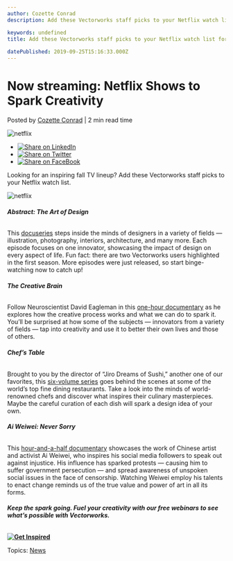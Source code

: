 ```yaml
---
author: Cozette Conrad
description: Add these Vectorworks staff picks to your Netflix watch list for an inspiring fall TV lineup. 

keywords: undefined
title: Add these Vectorworks staff picks to your Netflix watch list for an inspiring fall TV lineup. 
 
datePublished: 2019-09-25T15:16:33.000Z
---
```

  

# Now streaming: Netflix Shows to Spark Creativity

 Posted by [Cozette Conrad](https://blog.vectorworks.net/author/cozette-conrad) | 2 min read time 

![netflix](https://blog.vectorworks.net/hubfs/Blog%20Images/190924_Netflix%20Inspo/netflix.jpg) 

* [![Share on LinkedIn](https://2659751.fs1.hubspotusercontent-na1.net/hubfs/2659751/michaelDemo/share-LI.png)](http://www.linkedin.com/shareArticle?mini=true&url=https%3A%2F%2Fblog.vectorworks.net%2Fnow-streaming-netflix-shows-to-spark-creativity)
* [![Share on Twitter](https://2659751.fs1.hubspotusercontent-na1.net/hubfs/2659751/michaelDemo/share-TW.png)](https://www.twitter.com/share?text=Now%20streaming:%20Netflix%20Shows%20to%20Spark%20Creativity&url=https%3A%2F%2Fblog.vectorworks.net%2Fnow-streaming-netflix-shows-to-spark-creativity&via=PMGTweets)
* [![Share on FaceBook](https://2659751.fs1.hubspotusercontent-na1.net/hubfs/2659751/michaelDemo/share-FB.png)](https://www.facebook.com/sharer/sharer.php?u=https%3A%2F%2Fblog.vectorworks.net%2Fnow-streaming-netflix-shows-to-spark-creativity)

Looking for an inspiring fall TV lineup? Add these Vectorworks staff picks to your Netflix watch list.

![netflix](https://blog.vectorworks.net/hs-fs/hubfs/Blog%20Images/190924_Netflix%20Inspo/netflix.jpg?width=1440&name=netflix.jpg)

###### **Abstract: The Art of Design**

This [docuseries](https://www.netflix.com/title/80057883) steps inside the minds of designers in a variety of fields — illustration, photography, interiors, architecture, and many more. Each episode focuses on one innovator, showcasing the impact of design on every aspect of life. Fun fact: there are two Vectorworks users highlighted in the first season. More episodes were just released, so start binge-watching now to catch up!

###### **The Creative Brain**

Follow Neuroscientist David Eagleman in this [one-hour documentary](https://www.netflix.com/title/81090128) as he explores how the creative process works and what we can do to spark it. You’ll be surprised at how some of the subjects — innovators from a variety of fields — tap into creativity and use it to better their own lives and those of others.

###### **Chef’s Table**

Brought to you by the director of “Jiro Dreams of Sushi,” another one of our favorites, this [six-volume series](https://www.netflix.com/title/80007945) goes behind the scenes at some of the world’s top fine dining restaurants. Take a look into the minds of world-renowned chefs and discover what inspires their culinary masterpieces. Maybe the careful curation of each dish will spark a design idea of your own.

###### **Ai Weiwei: Never Sorry**

This [hour-and-a-half documentary](https://www.netflix.com/title/70229921) showcases the work of Chinese artist and activist Ai Weiwei, who inspires his social media followers to speak out against injustice. His influence has sparked protests — causing him to suffer government persecution — and spread awareness of unspoken social issues in the face of censorship. Watching Weiwei employ his talents to enact change reminds us of the true value and power of art in all its forms.

###### **Keep the spark going. Fuel your creativity with our free webinars to see what’s possible with Vectorworks.**

**[![Get Inspired](https://no-cache.hubspot.com/cta/default/3018241/0ad68791-fba8-4d8c-b2d4-6e0a6aa71ca9.png)](https://cta-redirect.hubspot.com/cta/redirect/3018241/0ad68791-fba8-4d8c-b2d4-6e0a6aa71ca9)** 

 Topics: [News](https://blog.vectorworks.net/topic/news) 

  